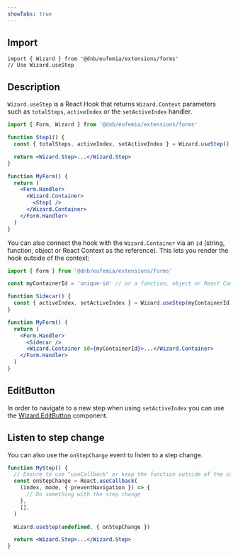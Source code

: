 ```yaml
---
showTabs: true
---
```


## Import

```tsx
import { Wizard } from '@dnb/eufemia/extensions/forms'
// Use Wizard.useStep
```

## Description

`Wizard.useStep` is a React Hook that returns `Wizard.Context` parameters such as `totalSteps`, `activeIndex` or the `setActiveIndex` handler.

```jsx
import { Form, Wizard } from '@dnb/eufemia/extensions/forms'

function Step1() {
  const { totalSteps, activeIndex, setActiveIndex } = Wizard.useStep()

  return <Wizard.Step>...</Wizard.Step>
}

function MyForm() {
  return (
    <Form.Handler>
      <Wizard.Container>
        <Step1 />
      </Wizard.Container>
    </Form.Handler>
  )
}
```

You can also connect the hook with the `Wizard.Container` via an `id` (string, function, object or React Context as the reference). This lets you render the hook outside of the context:

```jsx
import { Form } from '@dnb/eufemia/extensions/forms'

const myContainerId = 'unique-id' // or a function, object or React Context reference

function Sidecar() {
  const { activeIndex, setActiveIndex } = Wizard.useStep(myContainerId)
}

function MyForm() {
  return (
    <Form.Handler>
      <Sidecar />
      <Wizard.Container id={myContainerId}>...</Wizard.Container>
    </Form.Handler>
  )
}
```

## EditButton

In order to navigate to a new step when using `setActiveIndex` you can use the [Wizard.EditButton](/uilib/extensions/forms/Wizard/EditButton/) component.

## Listen to step change

You can also use the `onStepChange` event to listen to a step change.

```jsx
function MyStep() {
  // Ensure to use "useCallback" or keep the function outside of the component to avoid memory leaks
  const onStepChange = React.useCallback(
    (index, mode, { preventNavigation }) => {
      // Do something with the step change
    },
    [],
  )

  Wizard.useStep(undefined, { onStepChange })

  return <Wizard.Step>...</Wizard.Step>
}
```
